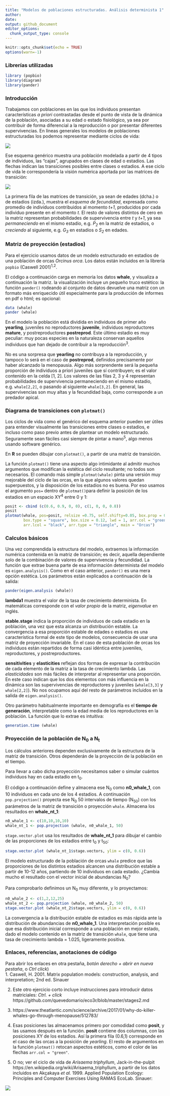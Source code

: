```yaml
---
title: "Modelos de poblaciones estructuradas. Análisis determinista 1"
author:
date:
output: github_document
editor_options: 
  chunk_output_type: console
---
```


```r
knitr::opts_chunk$set(echo = TRUE)
options(warn=-1)
```

### Librerías utilizadas
```r
library (popbio)
library(diagram)
library(pander)
```

### Introducción

Trabajamos con poblaciones en las que los individuos presentan características *a priori* contrastadas desde el punto de vista de la dinámica de la población, asociadas a su edad o estado fisiológico, ya sea por contribuir de forma diferencial a la reproducción o por presentar diferentes supervivencias. En líneas generales los modelos de poblaciones estructuradas los podemos representar mediante ciclos de vida:

![](stages_files/figure-markdown_github/life_cycle_stage.png)

Ese esquema genérico muestra una población modelada a partir de 4 tipos de individuos, las "cajas", agrupados en clases de edad o estadios. Las flechas indican las transiciones posibles entre clases o estadios. A ese ciclo de vida le correspondería la visión numérica aportada por las matrices de transición:

![](stages_files/figure-markdown_github/structured_matrices.png)

La primera fila de las matrices de transición, ya sean de edades (dcha.) o de estadios (izda.), muestra el *esquema de fecundidad*, expresada como promedio de individuos contribuidos al momento *t+1*, producidos por cada individuo presente en el momento *t*. El resto de valores distintos de cero en la matriz representan probabilidades de supervivencia entre *t* y *t+1*, ya sea *permaneciendo* en el mismo estadio, e.g. *P~2~* en la matriz de estadios, o *creciendo* al siguiente, e.g. *G~3~* en estadios o *S~2~* en edades.

### Matriz de proyección (estadios)
Para el ejercicio usamos datos de un modelo estructurado en estadios de una población de orcas *Orcinus orca*. Los datos están incluidos en la librería `popbio` (Caswell 2001)^1^^,^^2^.

El código a continuación carga en memoria los datos **whale**, y visualiza a continuación la matriz. la visualización incluye un pequeño truco estético: la función `pander()` rodeando al conjunto de datos devuelve una matriz con un formato más enriquecido útil especialmente para la producción de informes en pdf o html; es opcional:

```r
data (whale)
pander (whale)
```

En el modelo la población está dividida en individuos de primer año **yearling**, juveniles no reproductores **juvenile**, individuos reproductores **mature**, y postreproductores **postreprod**. Este último estadio es muy peculiar: muy pocas especies en la naturaleza conservan aquellos individuos que han dejado de contribuir a la reproducción^3^. 

No es una sorpresa que **yearling** no contribuya a la reproducción, y tampoco lo será en el caso de **postreprod**, definidos precisamente por haber alcanzado la menopausia. Algo más sorprendente será la pequeña proporción de individuos a priori juveniles que sí contribuyen; es el valor contenido en la celda [1, 2]. Los valores de las filas 2, 3 y 4 representan probabilidades de supervivencia permaneciendo en el mismo estadio, e.g. `whale[2,2]`, o pasando al siguiente `whale[3,2]`. En general, las supervivencias son muy altas y la fecundidad baja, como corresponde a un predador apical.

### Diagrama de transiciones con `plotmat()`

Los ciclos de vida como el genérico del esquema anterior pueden ser útiles para entender visualmente las transiciones entre clases o estadios, e incluso como paso previo antes de plantear un modelo estructurado. Seguramente sean fáciles casi siempre de pintar a mano^5^, algo menos usando software genérico.

En **R** se pueden dibujar con `plotmat()`, a partir de una matriz de transición. 

La función `plotmat()` tiene una aspecto algo intimidante al admitir muchos argumentos que modifican la estética del ciclo resultante; no todos son necesarios. El comando más simple `plotmat(whale)` pinta una versión muy mejorable del ciclo de las orcas, en la que algunos valores quedan superpuestos, y la disposición de los estadios no es buena. Por eso usamos el argumento `pos=` dentro de `plotmat()`para definir la posición de los estadios en un espacio XY^4^ entre 0 y 1:  

```r
posit <- cbind (c(0.6, 0.9, 0, 0), c(1, 0, 0, 0.8))
posit
plotmat(whale, pos=posit, relsize =0.75, self.shifty=0.05, box.prop = 0.2,
        box.type = "square", box.size = 0.12, lwd = 1, arr.col = "green",
        arr.lcol = "black", arr.type = "triangle", main = "Orcas")
```

### Calculos básicos
Una vez comprendida la estructura del modelo, extraemos la información numérica contenida en la matriz de transición; es decir, aquella dependiente solo de la combinación de valores de supervivencia y fecundidad. La función que extrae buena parte de esa información determinista del modelo es `eigen.analysis()`. Como en el caso anterior, `pander()` es una mera opción estética. Los parámetros están explicados a continuación de la salida:

```r
pander(eigen.analysis (whale))
```

**lambda1** muestra el valor de la tasa de crecimiento determinista. En matemáticas corresponde con el *valor propio* de la matriz, *eigenvalue* en inglés.

**stable.stage** indica la proporción de individuos de cada estadio en la población, una vez que esta alcanza un distribución estable. La convergencia a esa proporción estable de edades o estadios es una característica formal de este tipo de modelos, consecuencia de usar una matriz de proyección invariable. En el caso de esta población de orcas los individuos están repartidos de forma casi idéntica entre juveniles, reproductores, y postreproductores. 

**sensitivities** y **elasticities** reflejan dos formas de expresar la contribución de cada elemento de la matriz a la tasa de crecimiento lambda. Las *elasticidades* son más fáciles de interpretar al representar una proporción. En este caso indican que los dos elementos con más influencia en la dinámica son las supervivencias de reproductores y juveniles (`whale[3,3]` y `whale[2,2]`). No nos ocupamos aquí del resto de parámetros incluidos en la salida de `eigen.analysis()`.

Otro parámetro habitualmente importante en demografía es el **tiempo de generación**, interpretable como la edad media de los reproductores en la población. La función que lo extrae es intuitiva:

```r
generation.time (whale)
```

### Proyección de la población de N~0~ a N~t~
Los cálculos anteriores dependen exclusivamente de la estructura de la matriz de transición. Otros dependerán de la proyección de la población en el tiempo. 

Para llevar a cabo dicha proyección necesitamos saber o simular cuántos individuos hay en cada estadio en t~0~. 

El código a continuación define y almacena ese N~0~ como **n0_whale_1**, con 10 individuos en cada uno de los 4 estadios. A continuación `pop.projection()` proyecta ese N~0~ 50 intervalos de tiempo (N~50~) con los parámetros de la matriz de transición o proyección `whale`. Almacena los resultados en **whale_nt_1**:
```r
n0_whale_1 <- c(10,10,10,10)
whale_nt_1 <- pop.projection (whale, n0_whale_1, 50)
```
`stage.vector.plot` usa los resultados de **whale_nt_1** para dibujar el cambio de las proporciones de los estadios entre t~0~ y t~50~: 
```r
stage.vector.plot (whale_nt_1$stage.vectors, ylim = c(0, 0.6))
```

El modelo estructurado de la población de orcas `whale` predice que las proporciones de los distintos estadios alcancen una distribución estable a partir de 10-12 años, partiendo de 10 individuos en cada estadio. ¿Cambia mucho el resultado con el vector inicial de abundancias N~0~?

Para comprobarlo definimos un N~0~ muy diferente, y lo proyectamos:
```r
n0_whale_2 <- c(1,2,12,25)
whale_nt_2 <- pop.projection (whale, n0_whale_2, 50)
stage.vector.plot (whale_nt_2$stage.vectors, ylim = c(0, 0.6))
```

La convergencia a la distribución estable de estadios es más rápida ante la distribución de abundancias de **n0_whale_1**. Una interpretación posible es que esa distribución inicial corresponde a una población en mejor estado, dado el modelo contenido en la matriz de transición  `whale`, que tiene una tasa de crecimiento lambda = 1.025, ligeramente positiva.

### Enlaces, referencias, anotaciones de código
Para abrir los enlaces en otra pestaña, *botón derecho + abrir en nueva pestaña*, o *Ctrl click*)  
1. Caswell, H. 2001. Matrix population models: construction, analysis, and interpretation; 2nd ed. Sinauer  

2. Este otro ejercicio corto incluye instrucciones para introducir datos matriciales: *Ctrl. + click*  https://github.com/quevedomario/eco3r/blob/master/stages2.md

3. https://www.theatlantic.com/science/archive/2017/01/why-do-killer-whales-go-through-menopause/512783/  

4. Esas posiciones las almacenamos primero por comodidad como **posit**, y las usamos después en la función. **posit** contiene dos columnas, con las posiciones XY de los estadios. Así la primera fila (0.6,1) corresponde en el caso de las orcas a la posición de *yearling*. El resto de argumentos en la función `plotmat()` retocan aspectos estéticos, como el color de las flechas `arr.col = "green"`.  

5. O no; ver el ciclo de vida de *Arisaema triphyllum*, Jack-in-the-pulpit https://en.wikipedia.org/wiki/Arisaema_triphyllum, a partir de los datos incluidos en Akçakaya *et al.* 1999. Applied Population Ecology: Principles and Computer Exercises Using RAMAS EcoLab. Sinauer:

![](stages_files/figure-markdown_github/structured_jack_in_the_pulpit_600.jpg)